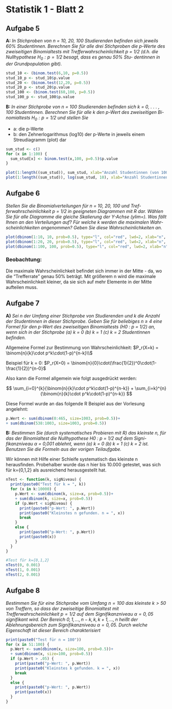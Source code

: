 # Statistik 1 - Blatt 2

## Aufgabe 5
**A:** *In Stichproben von n = 10, 20, 100 Studierenden befinden sich jeweils
60% Studentinnen. Berechnen Sie für alle drei Stichproben die p-Werte
des zweiseitigen Binomialtests mit Trefferwahrscheinlichkeit p = 1/2
(d.h. die Nullhypothese $H_0 : p = 1/2$ besagt, dass es genau 50% Stu-
dentinnen in der Grundpopulation gibt).*

```r
stud_10 <- (binom.test(6,10, p=0.5))
stud_10_p <- stud_10$p.value
stud_20 <- (binom.test(12,20, p=0.5))
stud_20_p <- stud_20$p.value
stud_100 <- (binom.test(60,100, p=0.5))
stud_100_p <- stud_100$p.value


```



**B: ** *In einer Stichprobe von n = 100 Studierenden befinden sich k = 0, . . . , 100
Studentinnen. Berechnen Sie für alle k den p-Wert des zweiseitigen Bi-
nomialtests $H_0 : p = 1/2$ und stellen Sie*

- a: die p-Werte
- b: den Zehnerlogarithmus (log10) der p-Werte
in jeweils einem Streudiagramm (plot) dar


```r
sum_stud <- c()
for (x in 1:100) {
  sum_stud[x] <- binom.test(x,100, p=0.5)$p.value
}

plot(1:length((sum_stud)), sum_stud, xlab="Anzahl Studentinnen (von 100)", ylab="p-Wert", type="l", col="red", lwd=2, main="p-Werte")
plot(1:length((sum_stud)), log(sum_stud, 10), xlab="Anzahl Studentinnen (von 100)", ylab="p-Wert", type="l", col="red", lwd=2, main="p-Werte in log_10")
```


## Aufgabe 6
*Stellen Sie die Binomialverteilungen für n = 10, 20, 100 und Tref-
ferwahrscheinlichkeit p = 1/2 in geeigneten Diagrammen mit R dar. Wählen
Sie für alle Diagramme die gleiche Skalierung der Y-Achse (ylim=). Was fällt
Ihnen an den Verteilungen auf? Für welche k werden die maximalen Wahr-
scheinlichkeiten angenommen? Geben Sie diese Wahrscheinlichkeiten an.*

```r
plot(dbinom(1:10, 10, prob=0.5), type="l", col="red", lwd=2, xlab="n", ylab="Wahrscheinlichkeit", main="Für n=10", ylim=c(0,.25))
plot(dbinom(1:20, 20, prob=0.5), type="l", col="red", lwd=2, xlab="n", ylab="Wahrscheinlichkeit", main="Für n=20", ylim=c(0,.25))
plot(dbinom(1:100, 100, prob=0.5), type="l", col="red", lwd=2, xlab="n", ylab="Wahrscheinlichkeit", main="Für n=100", ylim=c(0,.25))
```

### Beobachtung:
Die maximale Wahrscheinlichkeit befindet sich immer in der Mitte - da, wo die "Trefferrate" genau 50% beträgt. Mit größerem n wird die maximale Wahrscheinlichkeit kleiner, da sie sich auf mehr Elemente in der Mitte aufteilen muss.


## Aufgabe 7
**A)** *Sei n der Umfang einer Stichprobe von Studierenden und k die Anzahl
der Studentinnen in dieser Stichprobe. Geben Sie für beliebiges n ≥ 4
eine Formel für den p-Wert des zweiseitigen Binomialtests (H0 : p = 1/2)
an, wenn sich in der Stichprobe
(a) k = 0
(b) k = 1
(c) k = 2
Studentinnen befinden.*

Allgemeine Formel zur Bestimmung von Wahrscheinlichkeit: $P_r(X=k) = \binom{n}{k}\cdot p^k\cdot(1-p)^{n-k}\\$

Beispiel für k = 0: $P_r(X=0) = \binom{n}{0}\cdot(\frac{1}{2})^0\cdot(1-\frac{1}{2})^{n-0}$

Also kann die Formel allgemein wie folgt ausgedrückt werden:

$$
\sum_{i=0}^{k}{\binom{n}{k}\cdot p^k\cdot(1-p)^{n-k}} + \sum_{i=k}^{n}{\binom{n}{k}\cdot p^k\cdot(1-p)^{n-k}}
$$

Diese Formel wurde an das folgende R Beispiel aus der Vorlesung angelehnt:
```r
p.Wert <- sum(dbinom(0:465, size=1003, prob=0.5))+
+ sum(dbinom(538:1003, size=1003, prob=0.5))
```

**B:** *Bestimmen Sie (durch systematisches Probieren mit R) das kleinste n, für das der Binomialtest die Nullhypothese H0 : p = 1/2 auf dem Signi-
fikanzniveau α = 0,001 ablehnt, wenn
(a) k = 0
(b) k = 1
(c) k = 2
ist. Benutzen Sie die Formeln aus der vorigen Teilaufgabe.*


Wir können mit Hilfe einer Schleife systematisch das kleinste n herausfinden. Probehalber wurde das n hier bis 10.000 getestet, was sich für k={0,1,2} als ausreichend herausgestellt hat.

```r
nTest <- function(k, sigNiveau) {
  print(paste0("Test für k = ", k))
  for (x in k:10000) {
    p.Wert <- sum(dbinom(k, size=x, prob=0.5))+
    + sum(dbinom(k, size=x, prob=0.5))
    if (p.Wert < sigNiveau) {
      print(paste0("p-Wert: ", p.Wert))
      print(paste0("Kleinstes n gefunden. n = ", x))
      break
    }
    else {
      print(paste0("p-Wert: ", p.Wert))
      print(paste0(x))
    }
  } 
}

#Test für k={0,1,2}
nTest(0, 0.001)
nTest(1, 0.001)
nTest(2, 0.001)

```

## Aufgabe 8
*Bestimmen Sie für eine Stichprobe vom Umfang $n = 100$ das kleinste $k > 50$ von Treffern, so dass der zweiseitige Binomialtest mit Trefferwahrscheinlichkeit $p = 1/2$ auf dem Signifikanzniveau $α = 0,05$ signifikant
wird. Der Bereich ${0, 1, ... , n − k, k, k + 1, ..., n}$ heißt der Ablehnungsbereich
zum Signifikanzniveau $α = 0,05$. Durch welche Eigenschaft ist dieser Bereich
charakterisiert*

```r

print(paste0("Test für n = 100"))
for (x in 51:100) {
  p.Wert <- sum(dbinom(x, size=100, prob=0.5))+
  + sum(dbinom(x, size=100, prob=0.5))
  if (p.Wert > .05) {
    print(paste0("p-Wert: ", p.Wert))
    print(paste0("Kleinstes k gefunden. k = ", x))
    break
  }
  else {
    print(paste0("p-Wert: ", p.Wert))
    print(paste0(x))
  }
} 

```








